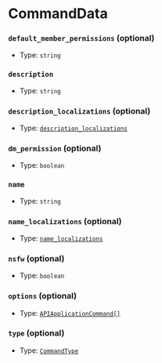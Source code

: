 # CommandData

### `default_member_permissions` (optional)

-   Type: `string`

### `description`

-   Type: `string`

### `description_localizations` (optional)

-   Type: [`description_localizations`](https://discord-api-types.dev/api/discord-api-types-v10/interface/APIApplicationCommand#description_localizations)

### `dm_permission` (optional)

-   Type: `boolean`

### `name`

-   Type: `string`

### `name_localizations` (optional)

-   Type: [`name_localizations`](https://discord-api-types.dev/api/discord-api-types-v10/interface/APIApplicationCommand#name_localizations)

### `nsfw` (optional)

-   Type: `boolean`

### `options` (optional)

-   Type: [`APIApplicationCommand[]`](https://discord-api-types.dev/api/discord-api-types-v10#APIApplicationCommandOption)

### `type` (optional)

-   Type: [`CommandType`](/enums/CommandType)
